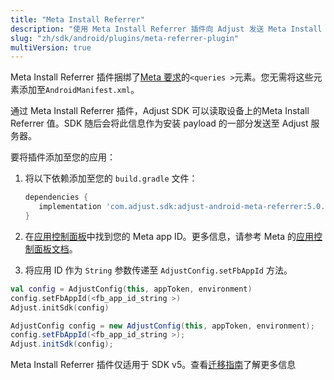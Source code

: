```yaml
---
title: "Meta Install Referrer"
description: "使用 Meta Install Referrer 插件向 Adjust 发送 Meta Install Referrer 信息。"
slug: "zh/sdk/android/plugins/meta-referrer-plugin"
multiVersion: true
---
```


<SdkVersion version="v5">
<Callout type="note">

Meta Install Referrer 插件捆绑了[Meta 要求](https://developers.facebook.com/docs/app-ads/meta-install-referrer#step-1--add-the-meta-apps)的`<queries >`元素。您无需将这些元素添加至`AndroidManifest.xml`。

</Callout>

通过 Meta Install Referrer 插件，Adjust SDK 可以读取设备上的Meta Install Referrer 值。SDK 随后会将此信息作为安装 payload 的一部分发送至 Adjust 服务器。

要将插件添加至您的应用：

1. 将以下依赖添加至您的 `build.gradle` 文件：

   <CodeBlock title="build.gradle">

   ```groovy
   dependencies {
      implementation 'com.adjust.sdk:adjust-android-meta-referrer:5.0.0-SNAPSHOT'
   }
   ```

   </CodeBlock>

2. 在[应用控制面板](https://developers.facebook.com/apps)中找到您的 Meta app ID。更多信息，请参考 Meta 的[应用控制面板文档](https://developers.facebook.com/docs/development/create-an-app/app-dashboard)。

3. 将应用 ID 作为 `String` 参数传递至 `AdjustConfig.setFbAppId` 方法。

<Tabs>
<Tab title="Kotlin">
<CodeBlock highlight="{range: 2}">

```kotlin
val config = AdjustConfig(this, appToken, environment)
config.setFbAppId(<fb_app_id_string >)
Adjust.initSdk(config)
```

</CodeBlock>
</Tab>
<Tab title="Java">
<CodeBlock highlight="{range: 2}">

```java
AdjustConfig config = new AdjustConfig(this, appToken, environment);
config.setFbAppId(<fb_app_id_string >);
Adjust.initSdk(config);
```

</CodeBlock>
</Tab>
</Tabs>
</SdkVersion>
<SdkVersion version="v4">

Meta Install Referrer 插件仅适用于 SDK v5。查看[迁移指南](/en/sdk/android/migration/v4-to-v5)了解更多信息

</SdkVersion>
